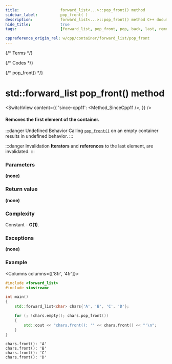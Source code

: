 ```yaml
---
title:					forward_list<...>::pop_front() method
sidebar_label:			pop_front( )
description:			forward_list<...>::pop_front() method C++ documentation
hide_title:				true
tags:					[forward_list, pop_front, pop, back, last, remove, erase]

cppreference_origin_rel: w/cpp/container/forward_list/pop_front
---
```



{/* Terms */}

{/* Codes */}

{/* pop_front() */}

# std::forward_list pop_front() method

<SwitchView content={{
	'since-cpp11': <Method_SinceCpp11 />,
}} />

#### Removes the first element of the container.

:::danger Undefined Behavior
Calling [`pop_front()`](#) on an empty container results in <Tooltip title={Term_UndefinedBehaviour}>undefined behavior</Tooltip>.
:::

:::danger Invalidation
**Iterators** and **references** to the last element, are invalidated.
:::

### Parameters

**(none)**

### Return value

**(none)**

### Complexity

Constant - **O(1)**.

### Exceptions

**(none)**

### Example

<Columns columns={['8fr', '4fr']}>
<div>

```cpp title='Main.cpp' showLineNumbers
#include <forward_list>
#include <iostream>

int main()
{
    std::forward_list<char> chars{'A', 'B', 'C', 'D'};

    for (; !chars.empty(); chars.pop_front())
    {
        std::cout << "chars.front(): '" << chars.front() << "'\n";
    }
}
```

</div>
<div>

```plaintext title="Output"
chars.front(): 'A'
chars.front(): 'B'
chars.front(): 'C'
chars.front(): 'D'
```

</div>
</Columns>
